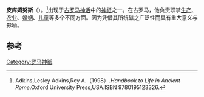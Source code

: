{{Infobox deity|type=roman
| name = 皮库姆努斯
| god_of = [[生产|生产]]、[[农业|农业]]、[[婚姻|婚姻]]、[[儿童|儿童]]之神
|siblings={{le|皮鲁姆纳斯|Pilumnus}}}}
'''皮库姆努斯'''（{{lang-en|Picumnus}}）。<ref>Adkins,Lesley Adkins,Roy A.（1998）.''Handbook to Life in Ancient Rome''.Oxford University Press,USA.ISBN 9780195123326.</ref>出现于[[古罗马神话|古罗马神话]]中的[[神祇|神祇]]之一。在古罗马，他负责职掌[[生产|生产]]、[[农业|农业]]、[[婚姻|婚姻]]、[[儿童|儿童]]等多个不同方面。因为凭借其所统辖之广泛性而具有重大意义与影响。

== 参考 ==
{{reflist}}

[[Category:罗马神祇|Category:罗马神祇]]